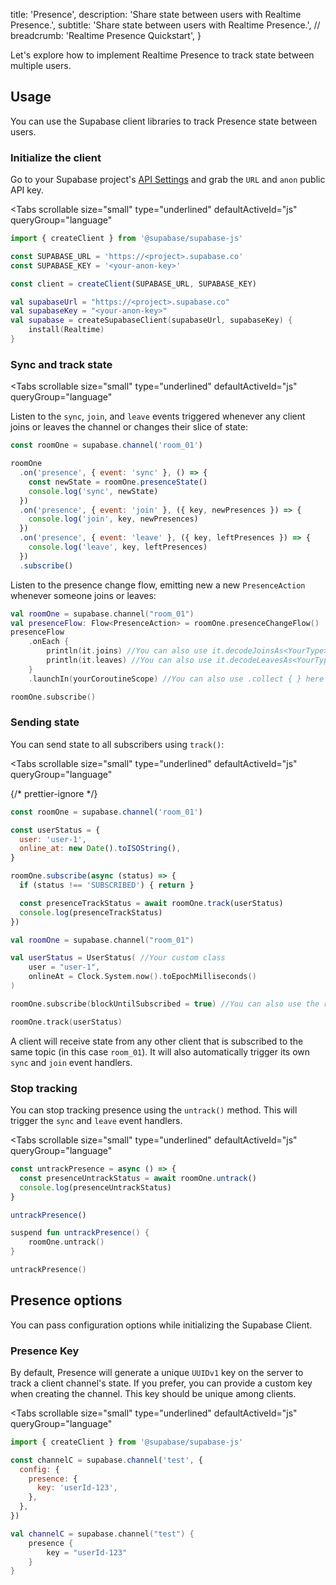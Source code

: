 
  title: 'Presence',
  description: 'Share state between users with Realtime Presence.',
  subtitle: 'Share state between users with Realtime Presence.',
  // breadcrumb: 'Realtime Presence Quickstart',
}

Let's explore how to implement Realtime Presence to track state between multiple users.

## Usage

You can use the Supabase client libraries to track Presence state between users.

### Initialize the client

Go to your Supabase project's [API Settings](https://supabase.com/dashboard/project/_/settings/api) and grab the `URL` and `anon` public API key.

<Tabs
  scrollable
  size="small"
  type="underlined"
  defaultActiveId="js"
  queryGroup="language"
>
<TabPanel id="js" label="JavaScript">

```js
import { createClient } from '@supabase/supabase-js'

const SUPABASE_URL = 'https://<project>.supabase.co'
const SUPABASE_KEY = '<your-anon-key>'

const client = createClient(SUPABASE_URL, SUPABASE_KEY)
```

</TabPanel>
<TabPanel id="kotlin" label="Kotlin">

```kotlin
val supabaseUrl = "https://<project>.supabase.co"
val supabaseKey = "<your-anon-key>"
val supabase = createSupabaseClient(supabaseUrl, supabaseKey) {
    install(Realtime)
}
```

</TabPanel>
</Tabs>

### Sync and track state

<Tabs
  scrollable
  size="small"
  type="underlined"
  defaultActiveId="js"
  queryGroup="language"
>
<TabPanel id="js" label="JavaScript">

Listen to the `sync`, `join`, and `leave` events triggered whenever any client joins or leaves the channel or changes their slice of state:

```js
const roomOne = supabase.channel('room_01')

roomOne
  .on('presence', { event: 'sync' }, () => {
    const newState = roomOne.presenceState()
    console.log('sync', newState)
  })
  .on('presence', { event: 'join' }, ({ key, newPresences }) => {
    console.log('join', key, newPresences)
  })
  .on('presence', { event: 'leave' }, ({ key, leftPresences }) => {
    console.log('leave', key, leftPresences)
  })
  .subscribe()
```

</TabPanel>
<TabPanel id="kotlin" label="Kotlin">

Listen to the presence change flow, emitting new a new `PresenceAction` whenever someone joins or leaves:

```kotlin
val roomOne = supabase.channel("room_01")
val presenceFlow: Flow<PresenceAction> = roomOne.presenceChangeFlow()
presenceFlow
    .onEach {
        println(it.joins) //You can also use it.decodeJoinsAs<YourType>()
        println(it.leaves) //You can also use it.decodeLeavesAs<YourType>()
    }
    .launchIn(yourCoroutineScope) //You can also use .collect { } here

roomOne.subscribe()
```

</TabPanel>
</Tabs>

### Sending state

You can send state to all subscribers using `track()`:

<Tabs
  scrollable
  size="small"
  type="underlined"
  defaultActiveId="js"
  queryGroup="language"
>
<TabPanel id="js" label="JavaScript">

{/* prettier-ignore */}
```js
const roomOne = supabase.channel('room_01')

const userStatus = {
  user: 'user-1',
  online_at: new Date().toISOString(),
}

roomOne.subscribe(async (status) => {
  if (status !== 'SUBSCRIBED') { return }

  const presenceTrackStatus = await roomOne.track(userStatus)
  console.log(presenceTrackStatus)
})
```

</TabPanel>
<TabPanel id="kotlin" label="Kotlin">

```kotlin
val roomOne = supabase.channel("room_01")

val userStatus = UserStatus( //Your custom class
    user = "user-1",
    onlineAt = Clock.System.now().toEpochMilliseconds()
)

roomOne.subscribe(blockUntilSubscribed = true) //You can also use the roomOne.status flow instead, but this parameter will block the coroutine until the status is joined.

roomOne.track(userStatus)
```

</TabPanel>
</Tabs>

A client will receive state from any other client that is subscribed to the same topic (in this case `room_01`). It will also automatically trigger its own `sync` and `join` event handlers.

### Stop tracking

You can stop tracking presence using the `untrack()` method. This will trigger the `sync` and `leave` event handlers.

<Tabs
  scrollable
  size="small"
  type="underlined"
  defaultActiveId="js"
  queryGroup="language"
>
<TabPanel id="js" label="JavaScript">

```js
const untrackPresence = async () => {
  const presenceUntrackStatus = await roomOne.untrack()
  console.log(presenceUntrackStatus)
}

untrackPresence()
```

</TabPanel>
<TabPanel id="kotlin" label="Kotlin">

```kotlin
suspend fun untrackPresence() {
	roomOne.untrack()
}

untrackPresence()
```

</TabPanel>
</Tabs>

## Presence options

You can pass configuration options while initializing the Supabase Client.

### Presence Key

By default, Presence will generate a unique `UUIDv1` key on the server to track a client channel's state. If you prefer, you can provide a custom key when creating the channel. This key should be unique among clients.

<Tabs
  scrollable
  size="small"
  type="underlined"
  defaultActiveId="js"
  queryGroup="language"
>
<TabPanel id="js" label="JavaScript">

```js
import { createClient } from '@supabase/supabase-js'

const channelC = supabase.channel('test', {
  config: {
    presence: {
      key: 'userId-123',
    },
  },
})
```

</TabPanel>
<TabPanel id="kotlin" label="Kotlin">

```kotlin
val channelC = supabase.channel("test") {
    presence {
        key = "userId-123"
    }
}
```

</TabPanel>
</Tabs>


